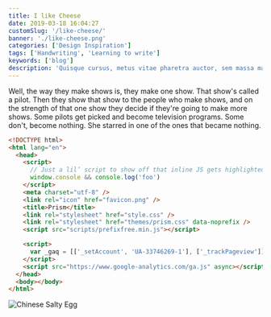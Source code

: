 ```yaml
---
title: I like Cheese
date: 2019-03-18 16:04:27
customSlug: '/like-cheese/'
banner: './like-cheese.png'
categories: ['Design Inspiration']
tags: ['Handwriting', 'Learning to write']
keywords: ['blog']
description: 'Quisque cursus, metus vitae pharetra auctor, sem massa mattis sem, at interdum magna augue eget diam. Vestibulum ante ipsum primis in faucibus orci luctus et ultrices posuere cubilia Curae; Morbi lacinia molestie dui. Praesent blandit dolor. Sed non quam. In vel mi sit amet augue congue elementum.'
---
```


<!-- start slipsum code -->

Well, the way they make shows is, they make one show. That show's called a pilot. Then they show that show to the people who make shows, and on the strength of that one show they decide if they're going to make more shows. Some pilots get picked and become television programs. Some don't, become nothing. She starred in one of the ones that became nothing.

<!-- end slipsum code -->

```html
<!DOCTYPE html>
<html lang="en">
  <head>
    <script>
      // Just a lil’ script to show off that inline JS gets highlighted
      window.console && console.log('foo')
    </script>
    <meta charset="utf-8" />
    <link rel="icon" href="favicon.png" />
    <title>Prism</title>
    <link rel="stylesheet" href="style.css" />
    <link rel="stylesheet" href="themes/prism.css" data-noprefix />
    <script src="scripts/prefixfree.min.js"></script>

    <script>
      var _gaq = [['_setAccount', 'UA-33746269-1'], ['_trackPageview']]
    </script>
    <script src="https://www.google-analytics.com/ga.js" async></script>
  </head>
  <body></body>
</html>
```

![Chinese Salty Egg](salty_egg.jpg)[]()

